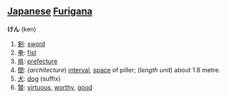 == [[Japanese]] [[Furigana]] ==          

'''けん''' (ken)

# [[剣]]: [[sword]]
# [[拳]]: [[fist]]
# [[県]]: [[prefecture]]
# [[間]]: (''architecture'') [[interval]], [[space]] of piller; (''length unit'') about 1.8 metre.
# [[犬]]: [[dog]] (suffix)
# [[賢]]: [[virtuous]], [[worthy]], [[good]]